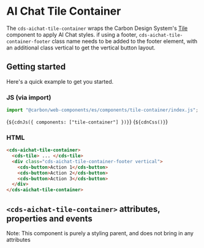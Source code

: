 
<Meta of={TileContainerStories} />

# AI Chat Tile Container

The `cds-aichat-tile-container` wraps the Carbon Design System's [Tile](https://web-components.carbondesignsystem.com/?path=/docs/components-tile--overview) component to apply AI Chat styles.
if using a footer, `cds-aichat-tile-container-footer` class name needs to be added to the footer element, with an additional class vertical to get the vertical button layout.

## Getting started

Here's a quick example to get you started.

### JS (via import)

```javascript
import "@carbon/web-components/es/components/tile-container/index.js";
```

<Markdown>{`${cdnJs({ components: ["tile-container"] })}`}</Markdown>
<Markdown>{`${cdnCss()}`}</Markdown>

### HTML

```html
<cds-aichat-tile-container>
  <cds-tile> ... </cds-tile>
  <div class="cds-aichat-tile-container-footer vertical">
    <cds-button>Action 1</cds-button>
    <cds-button>Action 2</cds-button>
    <cds-button>Action 3</cds-button>
  </div>
</cds-aichat-tile-container>
```

## `<cds-aichat-tile-container>` attributes, properties and events

Note: This component is purely a styling parent, and does not bring in any attributes